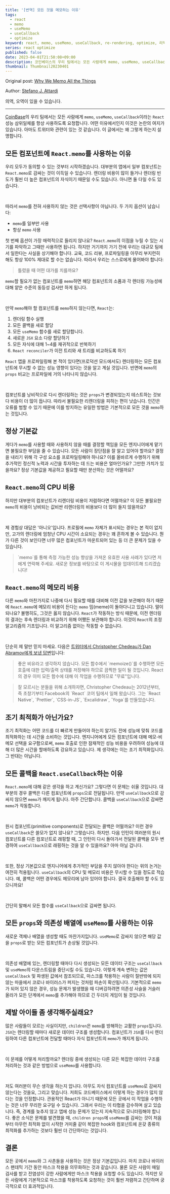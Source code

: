 ```yaml
---
title: '[번역] 모든 것을 메모하는 이유'
tags:
  - react
  - memo
  - useMemo
  - useCallback
  - optimize
keyword: react, memo, useMemo, useCallback, re-rendering, optimize, 리액트, memo, 최적화, 리렌더링, 성능, performance
series: react optimize
published: false
date: 2023-04-01T21:50:08+09:00
description: 코인베이스의 우리 팀에서는 모든 사람에게 memo, useMemo, useCallback이라는 React 성능 삼위일체를 항상 사용하도록 요청합니다. 어떤 이유에서인지 이것은 논란의 여지가 있습니다. 아마도 트위터와 관련이 있는 것 같습니다. 이 글에서는 왜 그렇게 하는지 설명합니다.
thumbnail: Thumbnail20230401
---
```


Original post: [Why We Memo All the Things](https://attardi.org/why-we-memo-all-the-things/)

Author: [Stefano J. Attardi](https://attardi.org/)

의역, 오역이 있을 수 있습니다.

---

[CoinBase](https://www.coinbase.com/)의 우리 팀에서는 모든 사람에게 `memo`, `useMemo`, `useCallback`이라는 `React` 성능 삼위일체를 항상 사용하도록 요청합니다. 어떤 이유에서인지 이것은 논란의 여지가 있습니다. 아마도 트위터와 관련이 있는 것 같습니다. 이 글에서는 왜 그렇게 하는지 설명합니다.

## 모든 컴포넌트에 `React.memo`를 사용하는 이유

우리 모두가 동의할 수 있는 것부터 시작하겠습니다. 대부분의 앱에서 일부 컴포넌트는 `React.memo`로 감싸는 것이 이득일 수 있습니다. 렌더링 비용이 많이 들거나 렌더링 빈도가 훨씬 더 높은 컴포넌트의 자식이기 때문일 수도 있습니다. 아니면 둘 다일 수도 있습니다.

<br />

따라서 `memo`를 전혀 사용하지 않는 것은 선택사항이 아닙니다. 두 가지 옵션이 남습니다:

- `memo`를 일부만 사용
- 항상 `memo` 사용

첫 번째 옵션이 가장 매력적으로 들리지 않나요? `React.memo`의 이점을 누릴 수 있는 시기를 파악하고 그때만 사용하면 됩니다. 하지만 거기까지 가기 전에 우리는 대규모 팀에서 일한다는 사실을 상기해야 합니다. 교육, 코드 리뷰, 프로파일링을 아무리 부지런히 해도 항상 100% 제대로 할 수는 없습니다. 따라서 우리는 스스로에게 물어봐야 합니다:

> 틀렸을 때 어떤 대가를 치를까요?

`memo`할 필요가 없는 컴포넌트를 `memo`하면 해당 컴포넌트의 소품과 각 렌더링 가능성에 대해 얕은 수준의 동등성 검사만 하게 됩니다.

<br />

만약 `memo`해야 할 컴포넌트를 `memo`하지 않는다면, `React`는:

1. 렌더링 함수 실행
2. 모든 콜백을 새로 할당
3. 모든 `useMemo` 함수를 새로 할당합니다.
4. 새로운 `JSX` 요소 다량 할당하기
5. 모든 자식에 대해 1~4를 재귀적으로 반복하기
6. `React reconciler`가 이전 트리와 새 트리를 비교하도록 하기

`React` 앱을 프로파일링해 본 적이 있다면(프로덕션 모드에서도) 렌더링하는 모든 컴포넌트에 무시할 수 없는 성능 영향이 있다는 것을 알고 계실 것입니다. 반면에 `memo`의 `props` 비교는 프로파일에 거의 나타나지 않습니다.

<br />

컴포넌트를 낭비적으로 다시 렌더링하는 것은 `props`가 변경되었는지 테스트하는 것보다 비용이 더 많이 듭니다. 따라서 불필요한 리렌더링을 피하는 편이 낫습니다. 인간은 오류를 범할 수 있기 때문에 이를 방지하는 유일한 방법은 기본적으로 모든 것을 `memo`하는 것입니다.

## 정상 기본값

게다가 `memo`를 사용할 때와 사용하지 않을 때를 결정할 책임을 모든 엔지니어에게 맡기면 불필요한 부담을 줄 수 있습니다. 모든 사람이 장단점을 잘 알고 있어야 할까요? 결정을 내리기 위해 각 구성 요소를 프로파일링해야 하나요? 이를 올바르게 수행하기 위해 추가적인 정신적 노력과 시간을 투자하는 데 드는 비용은 얼마인가요? 그만한 가치가 있을까요? 정상 기본값을 제공하고 필요할 때만 분산하는 것은 어떨까요?

## `React.memo`의 CPU 비용

하지만 대부분의 컴포넌트가 리렌더링 비용이 저렴하다면 어떨까요? 이 모든 불필요한 `memo`의 비용이 낭비되는 값비싼 리렌더링의 비용보다 더 많이 들지 않을까요?

<br />

제 경험상 대답은 '아니오'입니다. 프로필에 `memo` 자체가 표시되는 경우는 본 적이 없지만, 고가의 렌더링에 엄청난 CPU 시간이 소요되는 경우는 꽤 흔하게 볼 수 있습니다. 뭔가 다른 것이 보인다면 너무 많은 컴포넌트가 마운트되어 있는 등 더 큰 문제가 있을 수 있습니다.

<Blockquote size="$sm">
  `memo`를 통해 측정 가능한 성능 향상을 가져온 유효한 사용 사례가 있다면 저에게
  연락해 주세요. 새로운 정보를 바탕으로 이 게시물을 업데이트해 드리겠습니다!
</Blockquote>

## `React.memo`의 메모리 비용

다른 `memo`와 마찬가지로 나중에 다시 필요할 때를 대비해 이전 값을 보관해야 하기 때문에 `React.memo`에 메모리 비용이 든다는 `memo` 밈(meme)이 돌아다니고 있습니다. 말이 되나요? 불행히도, 그것은 옳지 않습니다. `React`가 작동하는 방식 때문에, 이전 렌더링의 결과는 후속 렌더링과 비교하기 위해 어쨌든 보관해야 합니다. 이것이 `React`의 조정 알고리즘의 기초입니다. 이 알고리즘 없이는 작동할 수 없습니다.

<br />

단순히 제 말만 믿지 마세요. 다음은 [트위터에서 Christopher Chedeau가 Dan Abramov에게 보낸 답변](https://twitter.com/Vjeux/status/1083902075946205189)입니다:

<Blockquote color="$blue600" borderColor="$blue400">
  좋은 비유라고 생각하지 않습니다. 모든 함수에서 `memoize()`를 수행하면 모든
  호출에 대한 입력/출력 상태를 저장해야 하므로 끔찍한 일이 될 것입니다. React의
  경우 이미 모든 함수에 대해 이 작업을 수행하므로 "무료"입니다.
</Blockquote>

<Blockquote size="$xs">
  잘 모르시는 분들을 위해 소개하자면, Christopher Chedeau는 2012년부터, 즉
  초창기부터 Facebook의 `React` 코어 팀에서 일해 왔습니다. 그는 `React Native`,
  `Prettier`, `CSS-in-JS`, `Excalidraw`, `Yoga`를 만들었습니다.
</Blockquote>

## 조기 최적화가 아닌가요?

조기 최적화는 어떤 코드를 더 빠르게 만들어야 하는지 알기도 전에 성능에 맞춰 코드를 최적화하는 데 시간을 소비하는 것입니다. 엔지니어에게 모든 컴포넌트에 대해 메모-비메모 선택을 요구함으로써, `memo` 호출로 인한 잠재적인 성능 비용을 우려하여 성능에 대해 더 많은 시간을 할애하도록 강요하고 있습니다. 제 생각에는 이는 조기 최적화입니다. 그 반대는 아닙니다.

## 모든 콜백을 `React.useCallback`하는 이유

`React.memo`에 대해 같은 생각을 하고 계신가요? 그렇다면 이 문제는 쉬울 것입니다. 대부분의 경우 콜백은 다른 컴포넌트에 `props`으로 전달됩니다. 만약 `useCallback`으로 감싸지 않으면 `memo`가 깨지게 됩니다. 아주 간단합니다. 콜백을 `useCallback`으로 감싸면 `memo`가 작동합니다.

<br />

원시 컴포넌트(primitive components)로 전달되는 콜백은 어떨까요? 이런 경우 `useCallback`은 쓸모가 없지 않나요? 그렇습니다. 하지만. 다음 인턴이 여러분의 원시 컴포넌트를 다른 컴포넌트로 래핑할 때, 그 인턴이 다시 돌아가서 전달된 콜백을 모두 변경하여 `useCallback`으로 래핑하는 것을 알 수 있을까요? 아마 아닐 겁니다.

<br />

또한, 정상 기본값으로 엔지니어에게 추가적인 부담을 주지 않아야 한다는 위의 논거는 여전히 적용됩니다. `useCallback`의 CPU 및 메모리 비용은 무시할 수 있을 정도로 적습니다. 예, 콜백은 어떤 경우에도 메모리에 남아 있어야 합니다. 결국 호출해야 할 수도 있으니까요!

<br />

간단히 말해서 모든 함수를 `useCallback`으로 감싸면 됩니다.

## 모든 `props`와 의존성 배열에 `useMemo`를 사용하는 이유

새로운 객체나 배열을 생성할 때도 마찬가지입니다. `useMemo`로 감싸지 않으면 해당 값을 `props`로 받는 모든 컴포넌트가 손상될 것입니다.

<br />

의존성 배열에 있는, 렌더링할 때마다 다시 생성되는 모든 데이터 구조는 `useCallback` 및 `useMemo`의 다운스트림을 중단시킬 수도 있습니다. 이렇게 계속 변하는 값은 `useCallback` 및 파생된 값에서 참조되므로, 마스크를 착용하는 사람이 절반밖에 되지 않는 마을에서 코로나 바이러스가 퍼지는 것처럼 파손이 확산됩니다. 기본적으로 `memo`가 되어 있지 않은 경우, 성능 문제가 발생했을 때 디버깅하려면 의존성 사슬을 거슬러 올라가 모든 단계에서 `memo`를 추가해야 하므로 긴 두더지 게임이 될 것입니다.

## 제발 아이들 좀 생각해주실래요?

많은 사람들이 모르는 사실이지만, `children`은 `memo`를 방해하는 교활한 `props`입니다. `JSX`는 렌더링할 때마다 새로운 데이터 구조를 생성합니다. 컴포넌트가 `JSX`를 다시 렌더링하여 다른 컴포넌트에 전달할 때마다 자식 컴포넌트의 `memo`가 깨지게 됩니다.

<br />

이 문제를 어떻게 처리할까요? 렌더링 중에 생성되는 다른 모든 복잡한 데이터 구조를 처리하는 것과 같은 방법으로 `useMemo`를 사용합니다.

<br />

저도 여러분이 무슨 생각을 하는지 압니다. 아무도 자식 컴포넌트를 `useMemo`로 감싸지 않는다는 것을요, 그리고 맞습니다. 저희도 코드베이스에서 이렇게 하는 경우가 많지 않다는 것을 인정합니다. 관용적인 React가 아니기 때문에 모든 곳에서 이 작업을 수행하는 것은 너무 무리한 요구일 수 있습니다. 그래서 우리는 이 타협을 감수하며 살고 있습니다. 즉, 경계를 늦추지 않고 앱에 성능 문제가 있는지 지속적으로 모니터링해야 합니다. 좋은 소식은 문제를 발견했을 때, `children props`에 `useMemo`를 감싸는 것이 처음부터 아무런 최적화 없이 시작한 거미줄 같이 복잡한 hook와 컴포넌트에 온갖 종류의 최적화를 추가하는 것보다 훨씬 더 간단하다는 것입니다.

## 결론

모든 곳에서 `memo`와 그 사촌들을 사용하는 것은 정상 기본값입니다. 마치 코로나 바이러스 팬데믹 기간 동안 마스크 착용을 의무화하는 것과 같습니다. 물론 모든 사람이 매일 검사를 받고 전염성이 강한 사람에게만 마스크 착용을 요청할 수도 있습니다. 하지만 모든 사람에게 기본적으로 마스크를 착용하도록 요청하는 것이 훨씬 저렴하고 간단하며 궁극적으로 더 효과적입니다.
